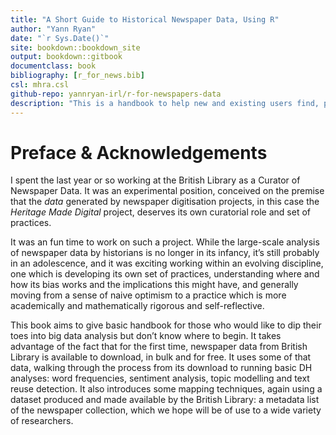 ```yaml
--- 
title: "A Short Guide to Historical Newspaper Data, Using R"
author: "Yann Ryan"
date: "`r Sys.Date()`"
site: bookdown::bookdown_site
output: bookdown::gitbook
documentclass: book
bibliography: [r_for_news.bib]
csl: mhra.csl
github-repo: yannryan-irl/r-for-newspapers-data
description: "This is a handbook to help new and existing users find, process and analyse historical newspaper data, using the programming language R, and its IDE R-Studio"
---
```


# Preface & Acknowledgements

I spent the last year or so working at the British Library as a Curator of Newspaper Data. It was an experimental position, conceived on the premise that the _data_ generated by newspaper digitisation projects, in this case the _Heritage Made Digital_ project, deserves its own curatorial role and set of practices.

It was an fun time to work on such a project. While the large-scale analysis of newspaper data by historians is no longer in its infancy, it's still probably in an adolescence, and it was exciting working within an evolving discipline, one which is developing its own set of practices, understanding where and how its bias works and the implications this might have, and generally moving from a sense of naive optimism to a practice which is more academically and mathematically rigorous and self-reflective. 

This book aims to give basic handbook for those who would like to dip their toes into big data analysis but don't know where to begin. It takes advantage of the fact that for the first time, newspaper data from British Library is available to download, in bulk and for free. It uses some of that data, walking through the process from its download to running basic DH analyses: word frequencies, sentiment analysis, topic modelling and text reuse detection. It also introduces some mapping techniques, again using a dataset produced and made available by the British Library: a metadata list of the newspaper collection, which we hope will be of use to a wide variety of researchers. 